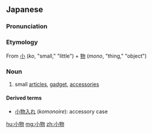 ==Japanese==
{{ja-kanjitab|こ|もの|yomi=kun}}

===Pronunciation===
{{ja-pron|こもの|y=k}}

===Etymology===
From [[小]] (''ko'', "small," "little") + [[物]] (''mono'', "thing," "object")

===Noun===
{{ja-noun|こもの}}

# small [[article]]s, [[gadget]], [[accessory|accessories]]

====Derived terms====
* [[小物入れ]] (''komonoire''): accessory case

[[hu:小物]]
[[mg:小物]]
[[zh:小物]]